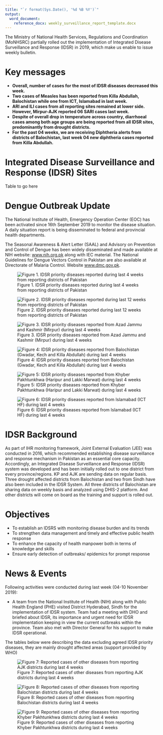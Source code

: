 ```yaml
---
title: "`r format(Sys.Date(), '%d %B %Y')`"
output: 
  word_document:
    reference_docx: weekly_surveillance_report_template.docx
---
```


The Ministry of National Health Services, Regulations and Coordination (MoNHSRC) partially rolled out the implementation of Integrated Disease Surveillance and Response (IDSR) in 2019, which make us enable to issue weekly bulletin.

# Key messages

- **Overall, number of cases for the most of IDSR diseases decreased this week.**
- **Two cases of Measles has been reported from Killa Abdullah, Balochistan while one from ICT, Islamabad in last week.**
- **ARI and ILI cases from all reporting sites remained at lower side. However, Mirpur-AJK reported 06 SARI cases last week.**
- **Despite of overall drop in temperature across country, diarrhoeal cases among both age groups are being reported from all IDSR sites, predominantly from drought districts.**
- **For the past 04 weeks, we are receiving Diphtheria alerts from districts of Balochistan, last week 04 new diphtheria cases reported from Killa Abdullah.**

# Integrated Disease Surveillance and Response (IDSR) Sites

Table to go here

# Dengue Outbreak Update

The National Institute of Health, Emergency Operation Center (EOC) has been activated since 16th September 2019 to monitor the disease situation. A daily situation report is being disseminated to federal and provincial health departments.

The Seasonal Awareness & Alert Letter (SAAL) and Advisory on Prevention and Control of Dengue has been widely disseminated and made available at NIH website: [www.nih.org.pk](www.nih.org.pk) along with IEC material. The National Guidelines for Dengue Vectors Control in Pakistan are also available at Directorate of Malaria Control. Website [www.dmc.gov.pk](www.dmc.gov.pk).

![Figure 1. IDSR priority diseases reported during last 4 weeks from reporting districts of Pakistan](fig1plot.png)

![Figure 2. IDSR priority diseases reported during last 12 weeks from reporting districts of Pakistan](fig1plot.png)

![Figure 3. IDSR priority diseases reported from Azad Jammu and Kashmir (Mirpur) during last 4 weeks](fig3plot.png)

![Figure 4: IDSR priority diseases reported from Balochistan (Gwadar, Kech and Killa Abdullah) during last 4 weeks](fig4plot.png)

![Figure 5: IDSR priority diseases reported from Khyber Pakhtunkhwa (Haripur and Lakki Marwat) during last 4 weeks](fig5plot.png)

![Figure 6: IDSR priority diseases reported from Islamabad (ICT HF) during last 4 weeks](fig6plot.png)

# IDSR Background

As part of IHR monitoring framework, Joint External Evaluation (JEE) was conducted in 2016, which recommended establishing disease surveillance and response mechanism in Pakistan as an essential core capacity. Accordingly, an Integrated Disease Surveillance and Response (IDSR) system was developed and has been initially rolled out to one district from every province/regions. KP and AJK are sending data on regular basis. Three drought affected districts from Balochistan and two from Sindh have also been included in the IDSR System. All three districts of Balochistan are sharing data on weekly basis and analyzed using DHIS-2 platform. And other districts will come on board as the training and support is rolled out.

# Objectives

-	To establish an IDSRS with monitoring disease burden and its trends
-	To strengthen data management and timely and effective public health response
-	To enhance the capacity of health manpower both in terms of knowledge and skills
-	Ensure early detection of outbreaks/ epidemics for prompt response

# News & Events

Following activities were conducted during last week (04-10 November 2019):

-	A team from the National Institute of Health (NIH) along with Public Health England (PHE) visited District Hyderabad, Sindh for the implementation of IDSR system. Team had a meeting with DHO and briefed about IDSR, its importance and urgent need for IDSR implementation keeping in view the current outbreaks within the province. Team also met with Director General for his support to make IDSR operational.

The tables below were describing the data excluding agreed IDSR priority diseases, they are mainly drought affected areas (support provided by WHO)

![Figure 7: Reported cases of other diseases from reporting AJK districts during last 4 weeks](fig7plot.png)

![Figure 8: Reported cases of other diseases from reporting Balochistan districts during last 4 weeks](fig8plot.png)

![Figure 9: Reported cases of other diseases from reporting Khyber Pakhtunkhwa districts during last 4 weeks](fig9plot.png)

